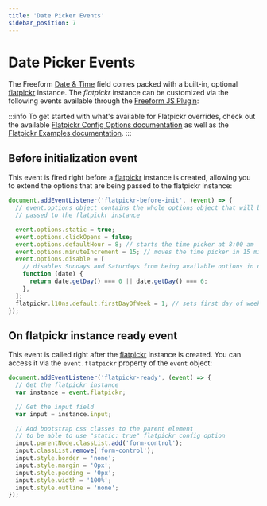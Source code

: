 ```yaml
---
title: 'Date Picker Events'
sidebar_position: 7
---
```


# Date Picker Events

The Freeform [Date & Time](../forms/fields.md) field comes packed with a built-in, optional [flatpickr](https://flatpickr.js.org/) instance. The _flatpickr_ instance can be customized via the following events available through the [Freeform JS Plugin](./js-plugin.md):

:::info
To get started with what's available for Flatpickr overrides, check out the available [Flatpickr Config Options documentation](https://flatpickr.js.org/options/) as well as the [Flatpickr Examples documentation](https://flatpickr.js.org/examples/).
:::

## Before initialization event

This event is fired right before a [flatpickr](https://flatpickr.js.org/) instance is created, allowing you to extend the options that are being passed to the flatpickr instance:

```js
document.addEventListener('flatpickr-before-init', (event) => {
  // event.options object contains the whole options object that will be
  // passed to the flatpickr instance

  event.options.static = true;
  event.options.clickOpens = false;
  event.options.defaultHour = 8; // starts the time picker at 8:00 am
  event.options.minuteIncrement = 15; // moves the time picker in 15 minute increments instead of 1
  event.options.disable = [
    // disables Sundays and Saturdays from being available options in datepicker
    function (date) {
      return date.getDay() === 0 || date.getDay() === 6;
    },
  ];
  flatpickr.l10ns.default.firstDayOfWeek = 1; // sets first day of week to Monday
});
```

## On flatpickr instance ready event

This event is called right after the [flatpickr](https://flatpickr.js.org/) instance is created. You can access it via the `event.flatpickr` property of the `event` object:

```js
document.addEventListener('flatpickr-ready', (event) => {
  // Get the flatpickr instance
  var instance = event.flatpickr;

  // Get the input field
  var input = instance.input;

  // Add bootstrap css classes to the parent element
  // to be able to use "static: true" flatpickr config option
  input.parentNode.classList.add('form-control');
  input.classList.remove('form-control');
  input.style.border = 'none';
  input.style.margin = '0px';
  input.style.padding = '0px';
  input.style.width = '100%';
  input.style.outline = 'none';
});
```
